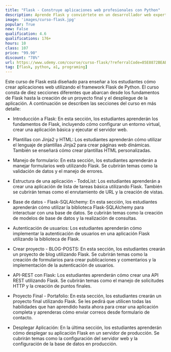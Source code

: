 ```yaml
---
title: "Flask - Construye aplicaciones web profesionales con Python"
description: Aprende Flask y conviértete en un desarrollador web experto con habilidades valiosas para el mercado laboral.
image: 'images/curso-flask.jpg'
popular: True
new: False
qualification: 4.6
qualifications: 176+
hours: 10
class: 107
price: "99.90"
discount: "78%"
url: https://www.udemy.com/course/curso-flask/?referralCode=85E8872BEAB3E2B867FD
tag: [flask, python, a1, programing]
---
```


Este curso de Flask está diseñado para enseñar a los estudiantes cómo crear aplicaciones web utilizando el framework Flask de Python. El curso consta de diez secciones diferentes que abarcan desde los fundamentos de Flask hasta la creación de un proyecto final y el despliegue de la aplicación. A continuación se describen las secciones del curso en más detalle:

- Introducción a Flask: En esta sección, los estudiantes aprenderán los fundamentos de Flask, incluyendo cómo configurar un entorno virtual, crear una aplicación básica y ejecutar el servidor web.

- Plantillas con Jinja2 y HTML: Los estudiantes aprenderán cómo utilizar el lenguaje de plantillas Jinja2 para crear páginas web dinámicas. También se enseñará cómo crear plantillas HTML personalizadas.

- Manejo de formulario: En esta sección, los estudiantes aprenderán a manejar formularios web utilizando Flask. Se cubrirán temas como la validación de datos y el manejo de errores.

- Estructura de una aplicación - TodoList: Los estudiantes aprenderán a crear una aplicación de lista de tareas básica utilizando Flask. También se cubrirán temas como el enrutamiento de URL y la creación de vistas.

- Base de datos - Flask-SQLAlchemy: En esta sección, los estudiantes aprenderán cómo utilizar la biblioteca Flask-SQLAlchemy para interactuar con una base de datos. Se cubrirán temas como la creación de modelos de base de datos y la realización de consultas.

- Autenticación de usuarios: Los estudiantes aprenderán cómo implementar la autenticación de usuarios en una aplicación Flask utilizando la biblioteca de Flask.

- Crear proyecto - BLOG-POSTS: En esta sección, los estudiantes crearán un proyecto de blog utilizando Flask. Se cubrirán temas como la creación de formularios para crear publicaciones y comentarios y la implementación de la autenticación de usuarios.

- API-REST con Flask: Los estudiantes aprenderán cómo crear una API REST utilizando Flask. Se cubrirán temas como el manejo de solicitudes HTTP y la creación de puntos finales.

- Proyecto Final - Portafolio: En esta sección, los estudiantes crearán un proyecto final utilizando Flask. Se les pedirá que utilicen todas las habilidades que han aprendido hasta ahora para crear una aplicación completa y aprenderas cómo enviar correos desde formulario de contacto.

- Desplegar Aplicación: En la última sección, los estudiantes aprenderán cómo desplegar su aplicación Flask en un servidor de producción. Se cubrirán temas como la configuración del servidor web y la configuración de la base de datos en producción.
